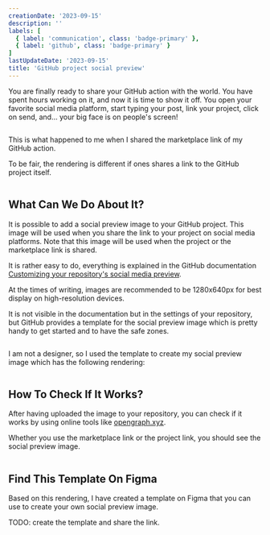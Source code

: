 ```yaml
---
creationDate: '2023-09-15'
description: ''
labels: [
  { label: 'communication', class: 'badge-primary' },
  { label: 'github', class: 'badge-primary' }
]
lastUpdateDate: '2023-09-15'
title: 'GitHub project social preview'
---
```


<p class="lead">You are finally ready to share your GitHub action with the world. You have spent hours working on it, and now it is time to show it off. You open your favorite social media platform, start typing your post, link your project, click on send, and... your big face is on people's screen!</p>

<img src="/images/Screenshot 2023-09-15 at 21.09.18.png" alt="" />

This is what happened to me when I shared the marketplace link of my GitHub action.

To be fair, the rendering is different if ones shares a link to the GitHub project itself.

<img src="/images/Screenshot 2023-09-15 at 21.21.36.png" alt="" />

## What Can We Do About It?

It is possible to add a social preview image to your GitHub project. This image will be used when you share the link to your project on social media platforms. Note that this image will be used when the project or the marketplace link is shared.

It is rather easy to do, everything is explained in the GitHub documentation [Customizing your repository's social media preview](https://docs.github.com/en/repositories/managing-your-repositorys-settings-and-features/customizing-your-repository/customizing-your-repositorys-social-media-preview).

At the times of writing, images are recommended to be 1280x640px for best display on high-resolution devices.

It is not visible in the documentation but in the settings of your repository, but GitHub provides a template for the social preview image which is pretty handy to get started and to have the safe zones.

<img src="/images/repository-open-graph-template.png" alt="" />

I am not a designer, so I used the template to create my social preview image which has the following rendering:

<img src="/images/Update issue body.png" alt="" class="border" />

## How To Check If It Works?

After having uploaded the image to your repository, you can check if it works by using online tools like [opengraph.xyz](https://www.opengraph.xyz/).

Whether you use the marketplace link or the project link, you should see the social preview image.

<img src="/images/Screenshot 2023-09-15 at 21.36.36.png" alt="" class="border" />

## Find This Template On Figma

Based on this rendering, I have created a template on Figma that you can use to create your own social preview image.

TODO: create the template and share the link.
